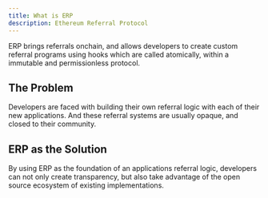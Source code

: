 ```yaml
---
title: What is ERP
description: Ethereum Referral Protocol
---
```


ERP brings referrals onchain, and allows developers to create custom referral programs using hooks which are called atomically, within a immutable and permissionless protocol.

## The Problem
Developers are faced with building their own referral logic with each of their new applications. And these referral systems are usually opaque, and closed to their community.

## ERP as the Solution
By using ERP as the foundation of an applications referral logic, developers can not only create transparency, but also take advantage of the open source ecosystem of existing implementations.

<br />

<Cards>
  <Card title="Developer integration guides" href="/docs/guides/creating-programs" />
  <Card title="Supported networks" href="/docs/deployed-contracts" />
</Cards>